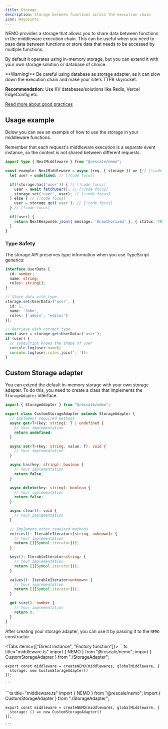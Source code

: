 ```yaml
---
title: Storage
description: Storage between functions across the execution chain
icon: Waypoints
---
```



NEMO provides a storage that allows you to share data between functions in the middleware execution chain. This can be useful when you need to pass data between functions or store data that needs to be accessed by multiple functions.

By default it operates using in-memory storage, but you can extend it with your own storage solution or database of choice.

<Callout type="warn">
  **Warning!** Be careful using database as storage adapter, as it can slow down the execution chain and make your site&apos;s TTFB skyrocket.

  **Recommendation**: Use KV databases/solutions like Redis, Vercel EdgeConfig etc.

  [Read more about good practices](/docs/2.0/best-practices)
</Callout>

## Usage example

Below you can see an example of how to use the storage in your middleware functions.

<Callout type="warn">
  Remember that each request&apos;s middleware execution is a separate event instance, so the context is not shared between different requests.
</Callout>

```ts title="_middleware.ts"
import type { NextMiddleware } from "@rescale/nemo";

const example: NextMiddleware = async (req, { storage }) => {// [!code focus]
  let user = undefined; // [!code focus]

  if(!storage.has('user')) { // [!code focus]
    user = await fetchUser(); // [!code focus]
    storage.set('user', user); // [!code focus]
  } else { // [!code focus]
    user = storage.get('user'); // [!code focus]
  } // [!code focus]

  if(!user) {
    return NextResponse.json({ message: 'Unauthorized' }, { status: 401 });
  }
}

```

### Type Safety

The storage API preserves type information when you use TypeScript generics:

```typescript
interface UserData {
  id: number;
  name: string;
  roles: string[];
}

// Store data with type
storage.set<UserData>('user', {
  id: 1,
  name: 'John',
  roles: ['admin', 'editor']
});

// Retrieve with correct type
const user = storage.get<UserData>('user');
if (user) {
  // TypeScript knows the shape of user
  console.log(user.name);
  console.log(user.roles.join(', '));
}
```

## Custom Storage adapter

You can extend the default in-memory storage with your own storage adapter. To do this, you need to create a class that implements the `StorageAdapter` interface.

```ts title="StorageAdapter.ts"
import { StorageAdapter } from "@rescale/nemo";

export class CustomStorageAdapter extends StorageAdapter {
  // Implement required methods
  async get<T>(key: string): T | undefined {
    // Your implementation
    return undefined;
  }

  async set<T>(key: string, value: T): void {
    // Your implementation
  }

  async has(key: string): boolean {
    // Your implementation
    return false;
  }

  async delete(key: string): boolean {
    // Your implementation
    return false;
  }

  async clear(): void {
    // Your implementation
  }

  // Implement other required methods
  entries(): IterableIterator<[string, unknown]> {
    // Your implementation
    return [][Symbol.iterator]();
  }

  keys(): IterableIterator<string> {
    // Your implementation
    return [][Symbol.iterator]();
  }

  values(): IterableIterator<unknown> {
    // Your implementation
    return [][Symbol.iterator]();
  }

  get size(): number {
    // Your implementation
    return 0;
  }
}

```

After creating your storage adapter, you can use it by passing it to the `NEMO` constructor.

<Tabs items={["Direct instance", "Factory function"]}>
  <Tab value="Direct instance">
    ```ts title="middleware.ts"
    import { NEMO } from "@rescale/nemo";
    import { CustomStorageAdapter } from "./StorageAdapter";

    export const middleware = createNEMO(middlewares, globalMiddleware, {
      storage: new CustomStorageAdapter()
    });

    ```
  </Tab>
  <Tab value="Factory function">
    ```ts title="middleware.ts"
    import { NEMO } from "@rescale/nemo";
    import { CustomStorageAdapter } from "./StorageAdapter";

    export const middleware = createNEMO(middlewares, globalMiddleware, {
      storage: () => new CustomStorageAdapter()
    });

    ```
  </Tab>
</Tabs>
